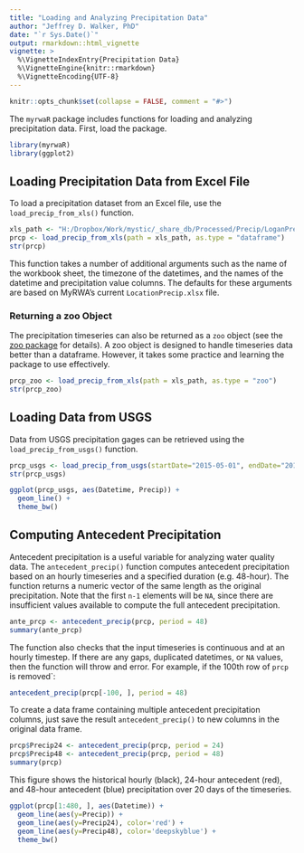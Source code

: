 ```yaml
---
title: "Loading and Analyzing Precipitation Data"
author: "Jeffrey D. Walker, PhD"
date: "`r Sys.Date()`"
output: rmarkdown::html_vignette
vignette: >
  %\VignetteIndexEntry{Precipitation Data}
  %\VignetteEngine{knitr::rmarkdown}
  %\VignetteEncoding{UTF-8}
---
```


```r
knitr::opts_chunk$set(collapse = FALSE, comment = "#>")
```


The `myrwaR` package includes functions for loading and analyzing precipitation data. First, load the package.

```r
library(myrwaR)
library(ggplot2)
```

## Loading Precipitation Data from Excel File

To load a precipitation dataset from an Excel file, use the `load_precip_from_xls()` function.

```r
xls_path <- "H:/Dropbox/Work/mystic/_share_db/Processed/Precip/LoganPrecip.xlsx"
prcp <- load_precip_from_xls(path = xls_path, as.type = "dataframe")
str(prcp)
```

This function takes a number of additional arguments such as the name of the workbook sheet, the timezone of the datetimes, and the names of the datetime and precipitation value columns. The defaults for these arguments are based on MyRWA's current `LocationPrecip.xlsx` file.

### Returning a zoo Object

The precipitation timeseries can also be returned as a `zoo` object (see the [zoo package](http://cran.r-project.org/web/packages/zoo/index.html) for details). A zoo object is designed to handle timeseries data better than a dataframe. However, it takes some practice and learning the package to use effectively.

```r
prcp_zoo <- load_precip_from_xls(path = xls_path, as.type = "zoo")
str(prcp_zoo)
```

## Loading Data from USGS

Data from USGS precipitation gages can be retrieved using the `load_precip_from_usgs()` function.

```r
prcp_usgs <- load_precip_from_usgs(startDate="2015-05-01", endDate="2015-05-10")
str(prcp_usgs)
```

```r
ggplot(prcp_usgs, aes(Datetime, Precip)) +
  geom_line() +
  theme_bw()
```


## Computing Antecedent Precipitation

Antecedent precipitation is a useful variable for analyzing water quality data. The `antecedent_precip()` function computes antecedent precipitation based on an hourly timeseries and a specified duration (e.g. 48-hour). The function returns a numeric vector of the same length as the original precipitation. Note that the first `n-1` elements will be `NA`, since there are insufficient values available to compute the full antecedent precipitation.

```r
ante_prcp <- antecedent_precip(prcp, period = 48)
summary(ante_prcp)
```

The function also checks that the input timeseries is continuous and at an hourly timestep. If there are any gaps, duplicated datetimes, or `NA` values, then the function will throw and error. For example, if the 100th row of `prcp` is removed`:

```r
antecedent_precip(prcp[-100, ], period = 48)
```

To create a data frame containing multiple antecedent precipitation columns,
just save the result `antecedent_precip()` to new columns in the original data frame.

```r
prcp$Precip24 <- antecedent_precip(prcp, period = 24)
prcp$Precip48 <- antecedent_precip(prcp, period = 48)
summary(prcp)
```

This figure shows the historical hourly (black), 24-hour antecedent (red), and 48-hour antecedent (blue) precipitation over 20 days of the timeseries.

```r
ggplot(prcp[1:480, ], aes(Datetime)) +
  geom_line(aes(y=Precip)) +
  geom_line(aes(y=Precip24), color='red') +
  geom_line(aes(y=Precip48), color='deepskyblue') +
  theme_bw()
```

